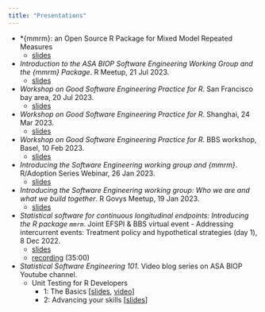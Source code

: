 ```yaml
---
title: "Presentations"
---
```


-   *{mmrm}: an Open Source R Package for Mixed Model Repeated Measures
    - [slides](slides/pharma-rug-mmrm-mar2023.html)
-   *Introduction to the ASA BIOP Software Engineering Working Group and the {mmrm} Package*. R Meetup, 21 Jul 2023.
    -   [slides](slides/r-meetup-july2023.html)
-   *Workshop on Good Software Engineering Practice for R*. San Francisco bay area, 20 Jul 2023.
    -   [slides](https://openpharma.github.io/workshop-r-swe-sf/listing.html)
-   *Workshop on Good Software Engineering Practice for R*. Shanghai, 24 Mar 2023.
    -   [slides](https://openpharma.github.io/workshop-r-swe/listing.html)
-   *Workshop on Good Software Engineering Practice for R*. BBS workshop, Basel, 10 Feb 2023.
    -   [slides](https://kkmann.github.io/workshop-r-swe/listing.html)
-   *Introducing the Software Engineering working group and {mmrm}*. R/Adoption Series Webinar, 26 Jan 2023.
    -   [slides](slides/r-adoption-jan2023.html)
-   *Introducing the Software Engineering working group: Who we are and what we build together*. R Govys Meetup, 19 Jan 2023.
    -   [slides](slides/r-govys-jan2023.html)
-   *Statistical software for continuous longitudinal endpoints: Introducing the R package `mmrm`*. Joint EFSPI & BBS virtual event - Addressing intercurrent events: Treatment policy and hypothetical strategies (day 1), 8 Dec 2022.
    -   [slides](slides/bbs-efspi-mmrm-dec2022.html)
    -   [recording](https://streamingmedia.roche.com/media/t/1_toj7v6bn) (35:00)
-   *Statistical Software Engineering 101*. Video blog series on ASA BIOP Youtube channel.
    -   Unit Testing for R Developers
        -   1: The Basics \[[slides](slides/unit_testing_basic.html), [video](https://www.youtube.com/watch?v=mfLXiP4A9CA)\]
        -   2: Advancing your skills \[[slides](slides/unit_testing_advanced.html)\]
